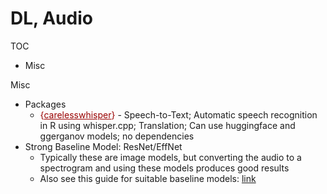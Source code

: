 # DL, Audio

TOC

-   Misc

Misc

-   Packages
    -   [{]{style='color: #990000'}[carelesswhisper](https://github.com/coolbutuseless/carelesswhisper){style='color: #990000'}[}]{style='color: #990000'} - Speech-to-Text; Automatic speech recognition in R using whisper.cpp; Translation; Can use huggingface and ggerganov models; no dependencies
-   Strong Baseline Model: ResNet/EffNet
    -   Typically these are image models, but converting the audio to a spectrogram and using these models produces good results
    -   Also see this guide for suitable baseline models: [link](https://ludwigstumpp.com/ml-baselines)
